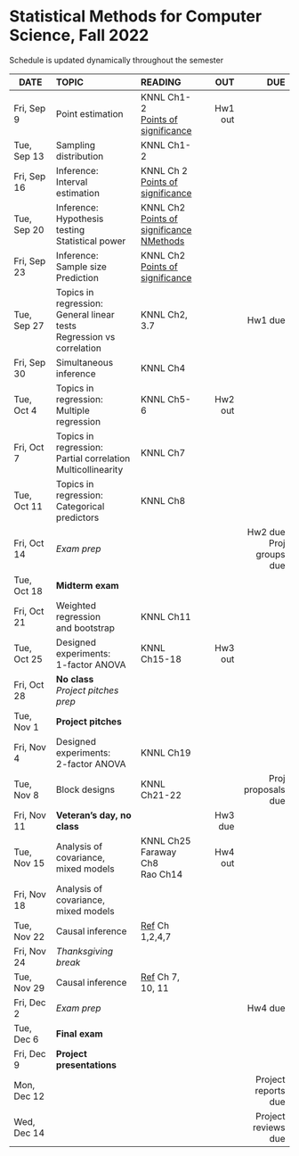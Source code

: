 <h1> Statistical Methods for Computer Science, Fall 2022 </h1>
Schedule is updated dynamically throughout the semester
</br>

<font size="3">

| DATE        | TOPIC            |READING     |      OUT |        DUE |
| ---------   |:-----------------|:-----------| --------:| ----------:|
| Fri, Sep 9  | Point estimation |  KNNL Ch1-2</br>[Points of significance](https://www.nature.com/articles/nmeth.2613)  | Hw1 out | |
| Tue, Sep 13 | Sampling distribution |  KNNL Ch1-2 |   |            |
| Fri, Sep 16 | Inference:</br>Interval estimation   |  KNNL Ch 2</br>[Points of significance](https://www.nature.com/articles/nmeth.2659)  |          |            |
| Tue, Sep 20 | Inference:</br>Hypothesis testing </br>Statistical power |  KNNL Ch2</br>[Points of significance](https://www.nature.com/articles/nmeth.2698)</br>[NMethods](https://www.nature.com/articles/nmeth.3288)  |          |            |
| Fri, Sep 23 | Inference:</br>Sample size</br>Prediction  | KNNL Ch2</br>[Points of significance](https://www.nature.com/articles/nmeth.2738)  |          |            |
| Tue, Sep 27 | Topics in regression:</br>General linear tests</br>Regression vs correlation | KNNL Ch2, 3.7 |  | Hw1 due    |
| Fri, Sep 30 | Simultaneous inference    | KNNL Ch4 |   |            |
| Tue, Oct 4  | Topics in regression:</br>Multiple regression  | KNNL Ch5-6  |   Hw2 out   |            |
| Fri, Oct 7  | Topics in regression:</br>Partial correlation</br> Multicollinearity     | KNNL Ch7  |   ||
| Tue, Oct 11 | Topics in regression:</br>Categorical predictors |  KNNL Ch8  |          |  |
| Fri, Oct 14 | *Exam prep*      |            |          | Hw2 due</br>Proj groups due |
| Tue, Oct 18 | **Midterm exam**|  |     | |
| Fri, Oct 21 | Weighted regression</br>and bootstrap | KNNL Ch11           |   |            |
| Tue, Oct 25 | Designed experiments:</br>1-factor ANOVA | KNNL Ch15-18 |   Hw3 out  |            |
| Fri, Oct 28 | **No class**</br>*Project pitches prep* |     |          |            |
| Tue, Nov 1  |**Project pitches**|            |   |            |
| Fri, Nov 4  | Designed experiments:</br>2-factor ANOVA | KNNL Ch19 |          |            |
| Tue, Nov 8  | Block designs | KNNL Ch21-22 |          | Proj proposals due  |
| Fri, Nov 11 | **Veteran's day, no class** | |  Hw3 due  |            |
| Tue, Nov 15 | Analysis of covariance,</br>mixed models |  KNNL Ch25</br>Faraway Ch8</br>Rao Ch14          | Hw4 out  |     |
| Fri, Nov 18 | Analysis of covariance,</br>mixed models |            |   |   |
| Tue, Nov 22 | Causal inference |  [Ref](https://matheusfacure.github.io/python-causality-handbook/landing-page.html) Ch 1,2,4,7 |    |            |
| Fri, Nov 24 | *Thanksgiving break* ||||
| Tue, Nov 29 | Causal inference |  [Ref](https://matheusfacure.github.io/python-causality-handbook/landing-page.html) Ch 7, 10, 11 |          |            |
| Fri, Dec 2  | *Exam prep*      |            |          |Hw4 due     |
| Tue, Dec 6  | **Final exam**   |            |          |            |
| Fri, Dec 9 | **Project presentations**  |  |          |            |
| Mon, Dec 12 |                  |            |          | Project reports due           |
| Wed, Dec 14 |                  |            |          | Project reviews due           |
</font>






